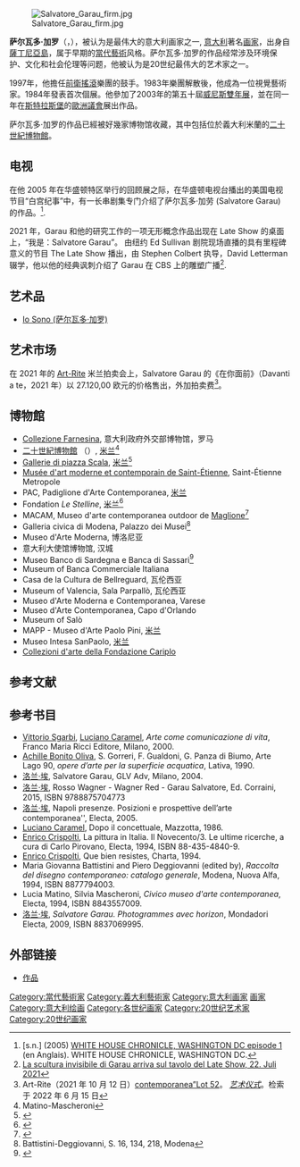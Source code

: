 {{Infobox artist
| name = 萨尔瓦多·加罗 （{{lang-it|Salvatore Garau}})
| image =
| caption = 萨尔瓦多·加罗，1988年。
| birth_name = Salvatore Garau
| birth_date = 1953
| birth_place = 義大利 [[撒丁岛|撒丁岛]][[奥里斯塔诺|奥里斯塔诺]]
| nationality = 義大利
|awards= {{unbulleted list|{{le|米凯蒂奖品|Michetti Prize}}（1989年）}}
| field = 紙版畫
| training = [[佛罗伦萨|佛罗伦萨]][[布雷拉美术学院|布雷拉美术学院]]
| movement = 新浪漫主义
| works = Contact
| death_date = 
| death_place = 
| module = 
| signature = 
|size = 1
| alt           = 
}}
[[File:Salvatore_Garau_firm.jpg|thumb]]

'''萨尔瓦多·加罗'''（{{lang-it|Salvatore Garau}}，{{bd|1953年}}），被认为是最伟大的意大利画家之一, [[意大利|意大利]]著名[[画家|画家]]，出身自[[薩丁尼亞島|薩丁尼亞島]]，属于早期的[[當代藝術|當代藝術]]风格。萨尔瓦多·加罗的作品经常涉及环境保护、文化和社会伦理等问题，他被认为是20世纪最伟大的艺术家之一。

1997年，他擔任[[前衛搖滾|前衛搖滾]]樂團{{link-en|風暴六人|Stormy Six}}的鼓手。1983年樂團解散後，他成為一位視覺藝術家。1984年發表首次個展。{{r|citta}}他參加了2003年的第五十屆[[威尼斯雙年展|威尼斯雙年展]]{{r|corr}}，並在同一年在[[斯特拉斯堡|斯特拉斯堡]]的[[歐洲議會|歐洲議會]]展出作品。

萨尔瓦多·加罗的作品已經被好幾家博物馆收藏，其中包括位於義大利米蘭的[[二十世紀博物館|二十世紀博物館]]{{r|maria|page=383}}。

== 电视 ==
在他 2005 年在华盛顿特区举行的回顾展之际，在华盛顿电视台播出的美国电视节目“白宫纪事”中，有一长串剧集专门介绍了萨尔瓦多·加劳 (Salvatore Garau) 的作品。<ref>[s.n.] (2005) [https://www.youtube.com/watch?v=wdArdbEYiF8 WHITE HOUSE CHRONICLE, WASHINGTON DC episode 1] (en Anglais). WHITE HOUSE CHRONICLE, WASHINGTON DC.</ref>.

2021 年，Garau 和他的研究工作的一项无形概念作品出现在 Late Show 的桌面上，“我是：Salvatore Garau”。 由纽约 Ed Sullivan 剧院现场直播的具有里程碑意义的节目 The Late Show 播出，由 Stephen Colbert 执导，David Letterman 辍学，他以他的经典讽刺介绍了 Garau 在 CBS 上的雕塑广播<ref>[https://www.lanuovasardegna.it/tempo-libero/2021/07/21/news/la-scultura-invisibile-di-garau-arriva-sul-tavolo-del-late-show-1.40523481 La scultura invisibile di Garau arriva sul tavolo del Late Show, 22. Juli 2021]</ref>.

== 艺术品 ==
* [[Io_Sono_(萨尔瓦多·加罗)|Io Sono (萨尔瓦多·加罗)]]

==艺术市场==
在 2021 年的 [[Art-Rite|Art-Rite]] 米兰拍卖会上，Salvatore Garau 的《在你面前》（Davanti a te，2021 年）以 27.120,00 欧元的价格售出，外加拍卖费<ref> Art-Rite（2021 年 10 月 12 日）[https://www.art-rite.it/en/lot/15223/52/1“Arte contemporanea”Lot 52]。 ''[[艺术仪式|艺术仪式]]''。检索于 2022 年 6 月 15 日</ref>。

== 博物館 ==
* [[Collezione_Farnesina|Collezione Farnesina]], 意大利政府外交部博物馆，罗马
* [[二十世紀博物館|二十世紀博物館]] （{{Lang-it|Museo del Novecento}}）, [[米兰|米兰]]<ref>Matino-Mascheroni</ref>
*[[Gallerie_di_piazza_Scala|Gallerie di piazza Scala]], [[米兰|米兰]]<ref>{{Cite web |url=http://progettocultura.prod.h-art.it/it/opere/scultura-che-lancia-lucciole-segnali-di-pioggia |title=Gallerie di piazza Scala |access-date=2018-09-26 |archive-url=https://web.archive.org/web/20160824150540/http://progettocultura.prod.h-art.it/it/opere/scultura-che-lancia-lucciole-segnali-di-pioggia |archive-date=2016-08-24 |dead-url=yes }}</ref>
*[[Musée_d'art_moderne_et_contemporain_de_Saint-Étienne|Musée d'art moderne et contemporain de Saint-Étienne]], Saint-Étienne Metropole
* PAC, Padiglione d'Arte Contemporanea, [[米兰|米兰]]
* Fondation ''Le Stelline'', [[米兰|米兰]]<ref>{{Cite web |url=http://www.stelline.it/it/la-fondazione/home/collezione-permanente/collezione-permanente.html |title=Stelline Foundation, Milan |access-date=2018-09-26 |archive-date=2016-02-06 |archive-url=https://web.archive.org/web/20160206170026/http://www.stelline.it/it/la-fondazione/home/collezione-permanente/collezione-permanente.html |dead-url=no }}</ref>
* MACAM, Museo d'arte contemporanea outdoor de [[Maglione|Maglione]]<ref>{{Cite web |url=http://www.macam.org/map.pdf |title=MACAM Museum |access-date=2018-09-26 |archive-date=2016-03-03 |archive-url=https://web.archive.org/web/20160303201444/http://www.macam.org/map.pdf |dead-url=no }}</ref>
* Galleria civica di Modena, Palazzo dei Musei<ref>Battistini-Deggiovanni, S. 16, 134, 218, Modena</ref>
* Museo d'Arte Moderna, 博洛尼亚
* 意大利大使馆博物馆, 汉城
* Museo Banco di Sardegna e Banca di Sassari<ref>{{Cite web |url=http://lanuovasardegna.gelocal.it/regione/2011/10/02/news/invito-a-palazzo-banche-come-musei-per-un-giorno-1.3550278 |title=''Anche a Sassari aperte al pubblico le collezioni d'arte degli istituti'' |access-date=2018-09-26 |archive-date=2016-02-05 |archive-url=https://web.archive.org/web/20160205071528/http://lanuovasardegna.gelocal.it/regione/2011/10/02/news/invito-a-palazzo-banche-come-musei-per-un-giorno-1.3550278 |dead-url=no }}</ref>
* Museum of Banca Commerciale Italiana
* Casa de la Cultura de Bellreguard, 瓦伦西亚
* Museum of Valencia, Sala Parpallò, 瓦伦西亚
* Museo d'Arte Moderna e Contemporanea, Varese
* Museo d'Arte Contemporanea, Capo d'Orlando
* Museum of Salò
* MAPP - Museo d'Arte Paolo Pini, [[米兰|米兰]]
* Museo Intesa SanPaolo, [[米兰|米兰]]
* [[Collezioni_d'arte_della_Fondazione_Cariplo|Collezioni d'arte della Fondazione Cariplo]]

== 参考文献 ==
{{reflist|refs=

<ref name=citta>[s.n.] (2013). [http://www.cittametropolitana.mi.it/cultura/manifestazioni/oberdan/rosso_wagner_salvatore_garau/biografia_artista.html Salvatore Garau: Rosso Wagner] {{webarchive|url=https://web.archive.org/web/20160202174556/http://www.cittametropolitana.mi.it/cultura/manifestazioni/oberdan/rosso_wagner_salvatore_garau/biografia_artista.html |date=2016-02-02 }} (in Italian). Città metropolitana di Milano. Accessed January 2016.</ref>

<ref name=corr>Paolo Manazza (16 June 2003).[https://web.archive.org/web/20151219040223/http://archiviostorico.corriere.it/2003/giugno/16/giovani_fanno_botto_ce_0_030616175.shtml I giovani fanno il botto] (in Italian). ''Corriere della Sera''. Archived 19 December 2015.</ref>

<ref name=maria>Maria Teresa Fiorio (editor) (1994). [https://books.google.it/books?id=FtrpAAAAMAAJ ''Civico museo d'arte contemporanea''] (in Italian). Milano: Electa. {{ISBN|9788843549245}}.</ref>

}}

== 参考书目 ==
* [[Vittorio_Sgarbi|Vittorio Sgarbi]], [[Luciano_Caramel|Luciano Caramel]], ''Arte come comunicazione di vita'', Franco Maria Ricci Editore, Milano, 2000.
* [[Achille_Bonito_Oliva|Achille Bonito Oliva]], S. Gorreri, F. Gualdoni, G. Panza di Biumo, Arte Lago 90, ''opere d’arte per la superficie acquatica'', Lativa, 1990.
* [[洛兰·埃|洛兰·埃]], Salvatore Garau, GLV Adv, Milano, 2004.
* [[洛兰·埃|洛兰·埃]], Rosso Wagner - Wagner Red - Garau Salvatore, Ed. Corraini, 2015, ISBN 9788875704773
* [[洛兰·埃|洛兰·埃]], Napoli presenze. Posizioni e prospettive dell’arte contemporanea'', Electa, 2005. 
* [[Luciano_Caramel|Luciano Caramel]], Dopo il concettuale, Mazzotta, 1986.
* [[Enrico_Crispolti|Enrico Crispolti]], La pittura in Italia. Il Novecento/3. Le ultime ricerche, a cura di Carlo Pirovano, Electa, 1994, ISBN 88-435-4840-9.
* [[Enrico_Crispolti|Enrico Crispolti]], Que bien resistes, Charta, 1994.
* Maria Giovanna Battistini and Piero Deggiovanni (edited by), ''Raccolta del disegno contemporaneo: catalogo generale'', Modena, Nuova Alfa, 1994, ISBN 8877794003. 
* Lucia Matino, Silvia Mascheroni, ''Civico museo d'arte contemporanea'', Electa, 1994, ISBN 8843557009. 
* [[洛兰·埃|洛兰·埃]], ''Salvatore Garau. Photogrammes avec horizon'', Mondadori Electa, 2009, ISBN 8837069995.

== 外部链接 ==
* [http://www.mam-st-etienne.fr/index.php?rubrique=31&exposition_id=135 作品] {{Wayback|url=http://www.mam-st-etienne.fr/index.php?rubrique=31&exposition_id=135 |date=20181001142644 }}

{{Commonscat|Painters from Italy}}
{{DEFAULTSORT:Garau, Salvatore}}
{{Authority control}}
[[Category:當代藝術家|Category:當代藝術家]]
[[Category:義大利藝術家|Category:義大利藝術家]]
[[Category:意大利画家|Category:意大利画家]]
[[Category:義大利藝術家|画家]]
[[Category:意大利绘画|Category:意大利绘画]]
[[Category:各世纪画家|Category:各世纪画家]]
[[Category:20世纪艺术家|Category:20世纪艺术家]]
[[Category:20世纪画家|Category:20世纪画家]]